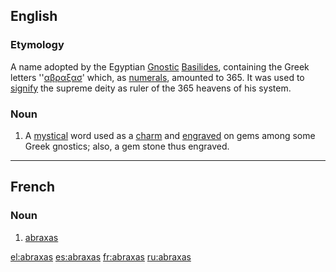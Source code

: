 {{rfc|date=October 2005}}
{{also|Abraxas}}
==English==

===Etymology===
A name adopted by the Egyptian [[Gnostic]] [[Basilides]], containing the Greek letters ''[[αβραξασ]]' which, as [[numerals]], amounted to 365. It was used to [[signify]] the supreme deity as ruler of the 365 heavens of his system.

===Noun===
{{en-noun|-}}

# {{gnosticism|historical}} A [[mystical]] word used as a [[charm]] and [[engraved]] on gems among some Greek gnostics; also, a gem stone thus engraved.

----

==French==

===Noun===
{{fr-noun|m|pl=abraxas}}

# {{gnosticism|historical}} [[#Noun|abraxas]]

{{wikipedia|Abraxas}}

[[el:abraxas]]
[[es:abraxas]]
[[fr:abraxas]]
[[ru:abraxas]]